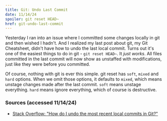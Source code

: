 ```yaml
---
title: Git: Undo Last Commit
date: 11/14/24
spoiler: git reset HEAD~
href: git-undo-last-commit
---
```

Yesterday I ran into an issue where I committed some changes locally in git and then wished I hadn't. And I realized my last post about git, my Git Cheatsheet, didn't have how to undo the last local commit. Turns out it's one of the easiest things to do in git - `git reset HEAD~`. It *just works*. All files committed in the last commit will now show as unstaffed with modifications, just like they were before you committed.

Of course, nothing with git is ever this simple. git reset has `soft`, `mixed` and `hard` options. When we omit those options, it defaults to `mixed`, which means unstage changes made after the last commit. `soft` means unstage everything. `hard` means ignore everything, which of course is destructive.

### Sources (accessed 11/14/24)
* [Stack Overflow: "How do I undo the most recent local commits in Git?"](https://stackoverflow.com/posts/927386/revisions)
